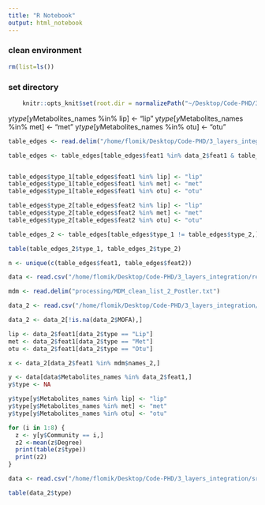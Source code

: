 ```yaml
---
title: "R Notebook"
output: html_notebook
---
```


### clean environment
```r
rm(list=ls())
```

### set directory
```r
    knitr::opts_knit$set(root.dir = normalizePath("~/Desktop/Code-PHD/3_layers_integration/")) 
```
y$type[y$Metabolites_names %in% lip] <- "lip"
y$type[y$Metabolites_names %in% met] <- "met"
y$type[y$Metabolites_names %in% otu] <- "otu"

```r
table_edges <- read.delim("/home/flomik/Desktop/Code-PHD/3_layers_integration/processing/final_list", sep = "_")

table_edges <- table_edges[table_edges$feat1 %in% data_2$feat1 & table_edges$feat2 %in% data_2$feat1,]


table_edges$type_1[table_edges$feat1 %in% lip] <- "lip"
table_edges$type_1[table_edges$feat1 %in% met] <- "met"
table_edges$type_1[table_edges$feat1 %in% otu] <- "otu"

table_edges$type_2[table_edges$feat2 %in% lip] <- "lip"
table_edges$type_2[table_edges$feat2 %in% met] <- "met"
table_edges$type_2[table_edges$feat2 %in% otu] <- "otu"

table_edges_2 <- table_edges[table_edges$type_1 != table_edges$type_2,]

table(table_edges_2$type_1, table_edges_2$type_2)

n <- unique(c(table_edges$feat1, table_edges$feat2))
```

```r
data <- read.csv("/home/flomik/Desktop/Code-PHD/3_layers_integration/results/network/Table_nodesassociation_3_layers_filt.csv")
```

```r
mdm <- read.delim("processing/MDM_clean_list_2_Postler.txt")
```

```r
data_2 <- read.csv("/home/flomik/Desktop/Code-PHD/3_layers_integration/results/network/table_nodes_consensus_network_with_MDM_and_MOFA.csv")
```

```r
data_2 <- data_2[!is.na(data_2$MOFA),]

lip <- data_2$feat1[data_2$type == "Lip"]
met <- data_2$feat1[data_2$type == "Met"]
otu <- data_2$feat1[data_2$type == "Otu"]
```

```r
x <- data_2[data_2$feat1 %in% mdm$names_2,]

y <- data[data$Metabolites_names %in% data_2$feat1,]
y$type <- NA

y$type[y$Metabolites_names %in% lip] <- "lip"
y$type[y$Metabolites_names %in% met] <- "met"
y$type[y$Metabolites_names %in% otu] <- "otu"
```

```r
for (i in 1:8) {
  z <- y[y$Community == i,]
  z2 <-mean(z$Degree)
  print(table(z$type))
  print(z2)
}
```
```r
data <- read.csv("/home/flomik/Desktop/Code-PHD/3_layers_integration/src/Cytoscape/Network_MOFA default edge.csv")
```

```r
table(data_2$type)
```

